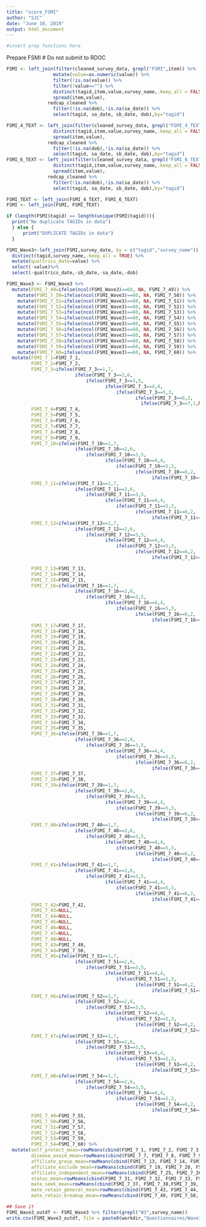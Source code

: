 ---
title: "score_FSMI"
author: "SJC"
date: "June 10, 2019"
output: html_document
---

```{r setup, include=FALSE}
#insert prep functions here
```

Prepare FSMI # Do not submit to RDOC
```{r}
FSMI <- left_join(filter(cleaned_survey_data, grepl("FSMI",item)) %>%
                 mutate(value=as.numeric(value)) %>% 
                 filter(!is.na(value)) %>%
                 filter(!value=="") %>%
                 distinct(tagid,item,value,survey_name,.keep_all = FALSE) %>%
                 spread(item,value),
               redcap_cleaned %>%
                 filter(!is.na(dob),!is.na(sa_date)) %>%
                 select(tagid, sa_date, sb_date, dob),by="tagid")

FSMI_4_TEXT <- left_join(filter(cleaned_survey_data, grepl("FSMI_4_TEXT",item)) %>%
                 distinct(tagid,item,value,survey_name,.keep_all = FALSE) %>% 
                 spread(item,value),
               redcap_cleaned %>%
                 filter(!is.na(dob),!is.na(sa_date)) %>%
                 select(tagid, sa_date, sb_date, dob),by="tagid")
FSMI_6_TEXT <- left_join(filter(cleaned_survey_data, grepl("FSMI_6_TEXT",item)) %>%
                 distinct(tagid,item,value,survey_name,.keep_all = FALSE) %>% 
                 spread(item,value),
               redcap_cleaned %>%
                 filter(!is.na(dob),!is.na(sa_date)) %>%
                 select(tagid, sa_date, sb_date, dob),by="tagid")

FSMI_TEXT <- left_join(FSMI_4_TEXT, FSMI_6_TEXT)
FSMI <- left_join(FSMI, FSMI_TEXT)

if (length(FSMI$tagid) == length(unique(FSMI$tagid))){
  print("No duplicate TAGIDs in data")
  } else {
      print("DUPLICATE TAGIDs in data")
  }

FSMI_Wave3<-left_join(FSMI,survey_date, by = c("tagid","survey_name")) %>% 
  distinct(tagid,survey_name,.keep_all = TRUE) %>%
  mutate(qualtrics_date=value) %>%
  select(-value)%>%
  select(-qualtrics_date,-sb_date,-sa_date,-dob) 

FSMI_Wave3 <- FSMI_Wave3 %>% 
  mutate(FSMI_7_49=ifelse(ncol(FSMI_Wave3)==60, NA, FSMI_7_49)) %>% 
    mutate(FSMI_7_50=ifelse(ncol(FSMI_Wave3)==60, NA, FSMI_7_50)) %>%  
    mutate(FSMI_7_51=ifelse(ncol(FSMI_Wave3)==60, NA, FSMI_7_51)) %>% 
    mutate(FSMI_7_52=ifelse(ncol(FSMI_Wave3)==60, NA, FSMI_7_52)) %>% 
    mutate(FSMI_7_53=ifelse(ncol(FSMI_Wave3)==60, NA, FSMI_7_53)) %>% 
    mutate(FSMI_7_54=ifelse(ncol(FSMI_Wave3)==60, NA, FSMI_7_54)) %>% 
    mutate(FSMI_7_55=ifelse(ncol(FSMI_Wave3)==60, NA, FSMI_7_55)) %>% 
    mutate(FSMI_7_56=ifelse(ncol(FSMI_Wave3)==60, NA, FSMI_7_56)) %>% 
    mutate(FSMI_7_57=ifelse(ncol(FSMI_Wave3)==60, NA, FSMI_7_57)) %>% 
    mutate(FSMI_7_58=ifelse(ncol(FSMI_Wave3)==60, NA, FSMI_7_58)) %>% 
    mutate(FSMI_7_59=ifelse(ncol(FSMI_Wave3)==60, NA, FSMI_7_59)) %>% 
    mutate(FSMI_7_60=ifelse(ncol(FSMI_Wave3)==60, NA, FSMI_7_60)) %>% 
  mutate(FSMI_7_1=FSMI_7_1, 
         FSMI_7_2=FSMI_7_2, 
         FSMI_7_3=ifelse(FSMI_7_3==1,7, 
                         ifelse(FSMI_7_3==2,6,
                             ifelse(FSMI_7_3==3,5,
                                    ifelse(FSMI_7_3==4,4,
                                        ifelse(FSMI_7_3==5,3, 
                                               ifelse(FSMI_7_3==6,2, 
                                                 ifelse(FSMI_7_3==7,1,NA))))))), 
         FSMI_7_4=FSMI_7_4, 
         FSMI_7_5=FSMI_7_5, 
         FSMI_7_6=FSMI_7_6, 
         FSMI_7_7=FSMI_7_7, 
         FSMI_7_8=FSMI_7_8, 
         FSMI_7_9=FSMI_7_9, 
         FSMI_7_10=ifelse(FSMI_7_10==1,7, 
                         ifelse(FSMI_7_10==2,6,
                             ifelse(FSMI_7_10==3,5,
                                    ifelse(FSMI_7_10==4,4,
                                        ifelse(FSMI_7_10==5,3, 
                                               ifelse(FSMI_7_10==6,2, 
                                                     ifelse(FSMI_7_10==7,1,NA))))))),
         FSMI_7_11=ifelse(FSMI_7_11==1,7, 
                         ifelse(FSMI_7_11==2,6,
                             ifelse(FSMI_7_11==3,5,
                                    ifelse(FSMI_7_11==4,4,
                                        ifelse(FSMI_7_11==5,3, 
                                               ifelse(FSMI_7_11==6,2, 
                                                     ifelse(FSMI_7_11==7,1,NA))))))),
         FSMI_7_12=ifelse(FSMI_7_12==1,7, 
                         ifelse(FSMI_7_12==2,6,
                             ifelse(FSMI_7_12==3,5,
                                    ifelse(FSMI_7_12==4,4,
                                        ifelse(FSMI_7_12==5,3, 
                                               ifelse(FSMI_7_12==6,2, 
                                                     ifelse(FSMI_7_12==7,1,NA))))))),

         FSMI_7_13=FSMI_7_13, 
         FSMI_7_14=FSMI_7_14, 
         FSMI_7_15=FSMI_7_15, 
         FSMI_7_16=ifelse(FSMI_7_16==1,7, 
                         ifelse(FSMI_7_16==2,6,
                             ifelse(FSMI_7_16==3,5,
                                    ifelse(FSMI_7_16==4,4,
                                        ifelse(FSMI_7_16==5,3, 
                                               ifelse(FSMI_7_16==6,2, 
                                                     ifelse(FSMI_7_16==7,1,NA))))))),
         FSMI_7_17=FSMI_7_17, 
         FSMI_7_18=FSMI_7_18, 
         FSMI_7_19=FSMI_7_19, 
         FSMI_7_20=FSMI_7_20, 
         FSMI_7_21=FSMI_7_21, 
         FSMI_7_22=FSMI_7_22, 
         FSMI_7_23=FSMI_7_23, 
         FSMI_7_24=FSMI_7_24, 
         FSMI_7_25=FSMI_7_25, 
         FSMI_7_26=FSMI_7_26, 
         FSMI_7_27=FSMI_7_27, 
         FSMI_7_28=FSMI_7_28, 
         FSMI_7_29=FSMI_7_29, 
         FSMI_7_30=FSMI_7_30, 
         FSMI_7_31=FSMI_7_31, 
         FSMI_7_32=FSMI_7_32, 
         FSMI_7_33=FSMI_7_33, 
         FSMI_7_34=FSMI_7_34, 
         FSMI_7_35=FSMI_7_35, 
         FSMI_7_36=ifelse(FSMI_7_36==1,7, 
                         ifelse(FSMI_7_36==2,6,
                             ifelse(FSMI_7_36==3,5,
                                    ifelse(FSMI_7_36==4,4,
                                        ifelse(FSMI_7_36==5,3, 
                                               ifelse(FSMI_7_36==6,2, 
                                                     ifelse(FSMI_7_36==7,1,NA))))))),
         FSMI_7_37=FSMI_7_37, 
         FSMI_7_38=FSMI_7_38, 
         FSMI_7_39=ifelse(FSMI_7_39==1,7, 
                         ifelse(FSMI_7_39==2,6,
                             ifelse(FSMI_7_39==3,5,
                                    ifelse(FSMI_7_39==4,4,
                                        ifelse(FSMI_7_39==5,3, 
                                               ifelse(FSMI_7_39==6,2, 
                                                     ifelse(FSMI_7_39==7,1,NA))))))),
         FSMI_7_40=ifelse(FSMI_7_40==1,7, 
                         ifelse(FSMI_7_40==2,6,
                             ifelse(FSMI_7_40==3,5,
                                    ifelse(FSMI_7_40==4,4,
                                        ifelse(FSMI_7_40==5,3, 
                                               ifelse(FSMI_7_40==6,2, 
                                                     ifelse(FSMI_7_40==7,1,NA))))))),
         FSMI_7_41=ifelse(FSMI_7_41==1,7, 
                         ifelse(FSMI_7_41==2,6,
                             ifelse(FSMI_7_41==3,5,
                                    ifelse(FSMI_7_41==4,4,
                                        ifelse(FSMI_7_41==5,3, 
                                               ifelse(FSMI_7_41==6,2, 
                                                     ifelse(FSMI_7_41==7,1,NA))))))),
         FSMI_7_42=FSMI_7_42, 
         FSMI_7_43=NULL, 
         FSMI_7_44=NULL, 
         FSMI_7_45=NULL, 
         FSMI_7_46=NULL, 
         FSMI_7_47=NULL, 
         FSMI_7_48=NULL,
         FSMI_7_43=FSMI_7_49,
         FSMI_7_44=FSMI_7_50, 
         FSMI_7_45=ifelse(FSMI_7_51==1,7, 
                         ifelse(FSMI_7_51==2,6,
                             ifelse(FSMI_7_51==3,5,
                                    ifelse(FSMI_7_51==4,4,
                                        ifelse(FSMI_7_51==5,3, 
                                               ifelse(FSMI_7_51==6,2, 
                                                     ifelse(FSMI_7_51==7,1,NA))))))),
         FSMI_7_46=ifelse(FSMI_7_52==1,7, 
                         ifelse(FSMI_7_52==2,6,
                             ifelse(FSMI_7_52==3,5,
                                    ifelse(FSMI_7_52==4,4,
                                        ifelse(FSMI_7_52==5,3, 
                                               ifelse(FSMI_7_52==6,2, 
                                                     ifelse(FSMI_7_52==7,1,NA))))))),
         FSMI_7_47=ifelse(FSMI_7_53==1,7, 
                         ifelse(FSMI_7_53==2,6,
                             ifelse(FSMI_7_53==3,5,
                                    ifelse(FSMI_7_53==4,4,
                                        ifelse(FSMI_7_53==5,3, 
                                               ifelse(FSMI_7_53==6,2, 
                                                     ifelse(FSMI_7_53==7,1,NA))))))),
         FSMI_7_48=ifelse(FSMI_7_54==1,7, 
                         ifelse(FSMI_7_54==2,6,
                             ifelse(FSMI_7_54==3,5,
                                    ifelse(FSMI_7_54==4,4,
                                        ifelse(FSMI_7_54==5,3, 
                                               ifelse(FSMI_7_54==6,2, 
                                                     ifelse(FSMI_7_54==7,1,NA))))))),
         FSMI_7_49=FSMI_7_55, 
         FSMI_7_50=FSMI_7_56, 
         FSMI_7_51=FSMI_7_57, 
         FSMI_7_52=FSMI_7_58, 
         FSMI_7_53=FSMI_7_59, 
         FSMI_7_54=FSMI_7_60) %>% 
  mutate(self_protect_mean=rowMeans(cbind(FSMI_7_1, FSMI_7_2, FSMI_7_3, FSMI_7_4, FSMI_7_5, FSMI_7_6), na.rm = TRUE), 
         disease_avoid_mean=rowMeans(cbind(FSMI_7_7, FSMI_7_8, FSMI_7_9, FSMI_7_10, FSMI_7_11, FSMI_7_12), na.rm = TRUE), 
         affiliate_group_mean=rowMeans(cbind(FSMI_7_13, FSMI_7_14, FSMI_7_15, FSMI_7_16, FSMI_7_17, FSMI_7_18), na.rm = TRUE), 
         affiliate_exclude_mean=rowMeans(cbind(FSMI_7_19, FSMI_7_20, FSMI_7_21, FSMI_7_22, FSMI_7_23, FSMI_7_24), na.rm = TRUE), 
         affiliate_independent_mean=rowMeans(cbind(FSMI_7_25, FSMI_7_26, FSMI_7_27, FSMI_7_28, FSMI_7_29, FSMI_7_30), na.rm = TRUE), 
         status_mean=rowMeans(cbind(FSMI_7_31, FSMI_7_32, FSMI_7_33, FSMI_7_34, FSMI_7_35, FSMI_7_36), na.rm = TRUE), 
         mate_seek_mean=rowMeans(cbind(FSMI_7_37, FSMI_7_38,FSMI_7_39, FSMI_7_40, FSMI_7_41, FSMI_7_42), na.rm = TRUE), 
         mate_retain_general_mean=rowMeans(cbind(FSMI_7_43, FSMI_7_44, FSMI_7_45, FSMI_7_46, FSMI_7_47, FSMI_7_48), na.rm = TRUE), 
         mate_retain_breakup_mean=rowMeans(cbind(FSMI_7_49, FSMI_7_50, FSMI_7_51, FSMI_7_52, FSMI_7_53, FSMI_7_54), na.rm = TRUE))

## Save it
FSMI_Wave3_outdf <- FSMI_Wave3 %>% filter(grepl("W3",survey_name)) 
write.csv(FSMI_Wave3_outdf, file = paste0(workdir,"Questionnaires/Wave3/FSMI_Wave3.csv"))
```